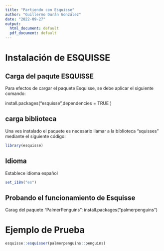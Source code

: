 ```yaml
---
title: "Partiendo con Esquisse"
author: "Guillermo Durán González"
date: "2022-09-27"
output:
  html_document: default
  pdf_document: default
---
```

#  Instalación de ESQUISSE

## Carga del paqute ESQUISSE

Para efectos de cargar el paquete Esquisse, se debe aplicar el siguiente comando:

install.packages("esquisse",dependencies = TRUE )

## carga biblioteca

Una ves instalado el paquete es necesario llamar a la biblioteca "squisses" mediante el siguiente código:

```r

library(esquisse)

```

## Idioma 

Establece idioma español

```r

set_i18n("es")

```

## Probando el funcionamiento de Esquisse

Carag del paquete "PalmerPenguins": install.packages("palmerpenguins")


# Ejemplo de Prueba

```r

esquisse::esquisser(palmerpenguins::penguins)

```
